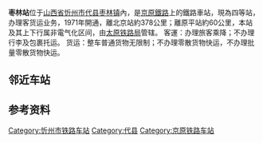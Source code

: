 {{copy edit|date=2016年8月25日}}
{{Not|枣子林站|枣林铺站|西枣林站}}
{{Infobox China railway station
|车站名称 = 枣林站
|图片 = 
|图片介绍 = 
|其他名称 = 
|车站拼音 = Zaolin
|英文名称 = Zaolin Railway Station
|车站代码 = 14372<ref>{{cite book|title=中华人民共和国铁路车站代码（GB/T 10302-2010）|publisher=中国标准出版社|year=2010|isbn=155066140495|ignore-isbn-error=true|pages=46}}</ref>
|电报码 = ZIV<ref>{{cite book|author=铁道部电子计算技术中心, 铁道部运输局|title=铁路车站站名代码表：TMIS使用|publisher=中国铁道出版社|location=北京|year=1998|isbn=9787113030995|pages=15}}</ref>
|拼音码 = ZLI
|车站位置 = {{PRC}}[[山西省|山西省]][[忻州市|忻州市]][[代县|代县]][[枣林镇_(代县)|枣林镇]]
|坐标 = 
|归属 = [[太原铁路局|太原铁路局]]
|线路 = [[京原铁路|京原铁路]]
|车站等级 = 四等站
}}
'''枣林站'''位于[[山西省|山西省]][[忻州市|忻州市]][[代县|代县]][[枣林镇_(代县)|枣林镇]]內，是[[京原鐵路|京原鐵路]]上的鐵路車站，現為四等站，办理客货运业务，1971年開通，離北京站約378公里；離原平站約60公里，本站及其上下行属非電气化区间，由[[太原铁路局|太原铁路局]]管辖。
客運：办理旅客乘降；不办理行李及包裹托运。
货运：整车普通货物无限制；不办理零散货物快运，不办理批量零散货物快运。

== 邻近车站 ==
{{Start rail box|[[File:China_Railways.svg|16px]] [[中国铁路|中国铁路]]}}
{{s-inop|[[下社站|下社站]]|{{站|石景山南}}方向}}
{{s-line|[[京原铁路|京原铁路]]|}}
{{s-inop|[[代县站|代县站]]|{{站|原平}}方向}}
{{end box}}

== 参考资料 ==
{{reflist}}

{{山西小作品}}
{{京原铁路}}

[[Category:忻州市铁路车站|Category:忻州市铁路车站]]
[[Category:代县|Category:代县]]
[[Category:京原铁路车站|Category:京原铁路车站]]
